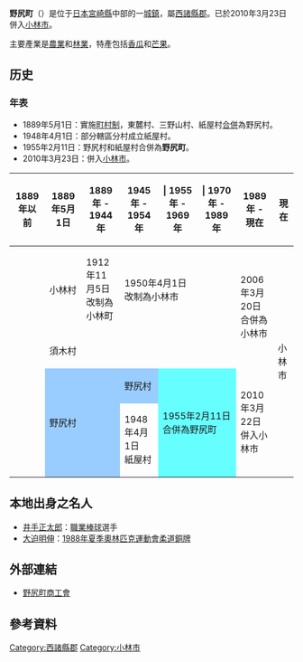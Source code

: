 {{日本町村 (廢除)
| 自治體名=野尻
| 町村=町
| 町村章=[[File:Emblem_of_Nojiri.gif|100px]]
| 日文原名=野尻町
| 平假名=のじりちょう
| 羅馬字拼音=Nojiri-chō
| 都道府縣=宮崎縣
| 支廳=
| 郡=西諸縣郡
| 廢除時間 = 2010年3月23日
| 廢除理由 = 編入合併
| 廢除時處置 = '''野尻町''' → [[小林市|小林市]]
| 現在自治體 = 小林市
| 編號=45362-5
| 面積=88.86
| 邊界未定=
| 人口=8,312
| 統計時間=2008年9月1日
| 自治體=[[宮崎市|宮崎市]]、[[都城市|都城市]]、[[小林市|小林市]]、[[高原町|高原町]]、[[綾町|綾町]]
| 樹=[[山茶花|山茶花]]
| 花=[[石蒜|石蒜]]
| 鳥=[[短翅樹鶯|短翅樹鶯]]
| 其他象徵物=
| 其他象徵=
| 首長=[[長瀬道大|長瀬道大]]
| 卸任日期=2011年3月
| 郵遞區號=886-0292
| 所在地=西諸縣郡野尻町大字東麓1183番地2号
| 電話號碼=984-44-1100
| 外部連結=http://www.nojiri-town.jp/
| 經度=
| 緯度=
| 地圖=[[File:Nojiri_in_Miyazaki_Prefecture.png|250px]]
| 註記=人口：[http://www.nojiri-town.jp/web/gaiyou/toukei2.htm 野尻町官方網頁]
}}
'''野尻町'''（{{jpn|j=野尻町|hg=のじりちょう|rm=Nojiri chō|f=y}}）是位于[[日本|日本]][[宮崎縣|宮崎縣]]中部的一[[城鎮|城鎮]]，屬[[西諸縣郡|西諸縣郡]]。已於2010年3月23日併入[[小林市|小林市]]。

主要產業是[[農業|農業]]和[[林業|林業]]，特產包括[[香瓜|香瓜]]和[[芒果|芒果]]。

==历史==
===年表===
*1889年5月1日：實施[[町村制|町村制]]，東麓村、三野山村、紙屋村[[市町村合併|合併]]為野尻村。 
*1948年4月1日：部分轄區分村成立紙屋村。
*1955年2月11日：野尻村和紙屋村合併為'''野尻町'''。
*2010年3月23日：併入[[小林市|小林市]]。

{| class="wikitable" style="font-size:x-small"
! 1889年以前
! 1889年5月1日
! 1889年 - 1944年
! 1945年 - 1954年
! | 1955年 - 1969年
! | 1970年 - 1989年
! 1989年 - 現在
!現在
|-
|
| 小林村
| 1912年11月5日<br />改制為小林町
| colspan=3 | 1950年4月1日<br />改制為小林市
| rowspan=2 | 2006年3月20日<br />合併為小林市
| rowspan=4 | 小林市
|-
|
| colspan=5 | 須木村
|-
| rowspan=2 | 
| colspan="2" rowspan="2" style="background-color:#9cf;" | 野尻村
| style="background-color:#9cf;" | 野尻村
| rowspan="2" colspan="2" style="background-color:#6ff;" | 1955年2月11日<br />合併為野尻町
| rowspan="2" | 2010年3月22日<br />併入小林市
|-
| 1948年4月1日<br />紙屋村
|}

==本地出身之名人==
* [[井手正太郎|井手正太郎]]：[[職業棒球|職業棒球]]選手
* [[大迫明伸|大迫明伸]]：[[1988年夏季奧林匹克運動會|1988年夏季奧林匹克運動會]][[柔道|柔道]][[銅牌|銅牌]]

==外部連結==
{{commonscat|Nojiri, Miyazaki}}
* {{Ja icon}} [http://www.miya-shoko.or.jp/nojiri/ 野尻町商工會] {{Wayback|url=http://www.miya-shoko.or.jp/nojiri/ |date=20160506194145 }}

==參考資料==
<div class="references-small">
<references />
</div>

{{宮崎縣}}
{{Authority control}}

[[Category:西諸縣郡|Category:西諸縣郡]]
[[Category:小林市|Category:小林市]]